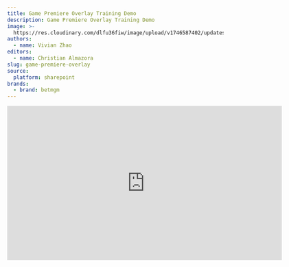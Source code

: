 ```yaml
---
title: Game Premiere Overlay Training Demo
description: Game Premiere Overlay Training Demo
image: >-
  https://res.cloudinary.com/dlfu36fiw/image/upload/v1746587402/updates/game-premiere-overlay/GamePremiere_headerimg_l9yuuf.png
authors:
  - name: Vivian Zhao
editors:
  - name: Christian Almazora
slug: game-premiere-overlay
source:
  platform: sharepoint
brands:
  - brand: betmgm
---
```


<p>
  <div className="max-w-screen overflow-auto flex justify-center">
    <iframe src="https://roardigitalus-my.sharepoint.com/personal/vivian_zhao_betmgm_com/_layouts/15/embed.aspx?UniqueId=1a200356-1b45-46db-ba4a-fb6e6d5f906e&embed=%7B%22ust%22%3Atrue%2C%22hv%22%3A%22CopyEmbedCode%22%7D&referrer=StreamWebApp&referrerScenario=EmbedDialog.Create" width="640" height="360" frameborder="0" scrolling="no" allowfullscreen title="Game Premiere Overlay Training-20250506_143401-Meeting Recording.mp4" />
  </div>
</p>

The US Team have provided us a Game Premiere Overlay Video Tutorial as we may get more tickets that requires a Game Premiere Overlay from now on. See video above for the training video.

Check out the guide [here](https://betmgm-manila-cms-docs.netlify.app/docs/builds/Game-Premiere-Overlay "here").
